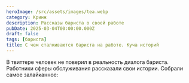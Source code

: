 ```yaml
---
heroImage: /src/assets/images/tea.webp
category: Кринж
description: Рассказы бариста о своей работе
pubDate: 2025-03-04T00:00:00.000Z
draft: false
tags: [бариста]
title: С чем сталкиваются бариста на работе. Куча историй
---
```


В твиттере человек не поверил в реальность диалога бариста. Работники сферы обслуживания рассказали свои истории. 
Собрали самое залайканное: